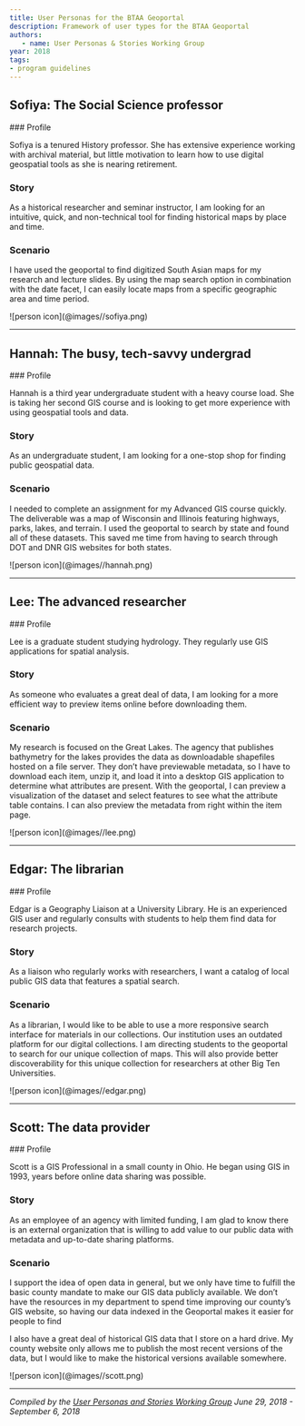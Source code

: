 ```yaml
---
title: User Personas for the BTAA Geoportal
description: Framework of user types for the BTAA Geoportal
authors:
   - name: User Personas & Stories Working Group
year: 2018
tags:
- program guidelines
---
```


## Sofiya: The Social Science professor

<TwoThirdsLayout>
<div slot="left">
### Profile

Sofiya is a tenured History professor. She has extensive experience working with archival material, but little motivation to learn how to use digital geospatial tools as she is nearing retirement.
  
### Story
                
As a historical researcher and seminar instructor, I am looking for an intuitive, quick, and non-technical tool for finding historical maps by place and time.

### Scenario

I have used the geoportal to find digitized South Asian maps for my research and lecture slides. By using the map search option in combination with the date facet, I can easily locate maps from a specific geographic area and time period.


</div>
<div slot="right">
![person icon](@images//sofiya.png)
</div>
</TwoThirdsLayout>


<hr/>
                                           

## Hannah: The busy, tech-savvy undergrad

<TwoThirdsLayout>
<div slot="left">
### Profile          
  
Hannah is a third year undergraduate student with a heavy course load. She is taking her second GIS course and is looking to get more experience with using geospatial tools and data.

### Story

As an undergraduate student, I am looking for a one-stop shop for finding public geospatial data.

### Scenario

I needed to complete an assignment for my Advanced GIS course quickly. The deliverable was a map of Wisconsin and Illinois featuring highways, parks, lakes, and terrain. I used the geoportal to search by state and found all of these datasets. This saved me time from having to search through DOT and DNR GIS websites for both states.

</div>
<div slot="right">
![person icon](@images//hannah.png)
</div>
</TwoThirdsLayout>


<hr/>


## Lee: The advanced researcher
<TwoThirdsLayout>
<div slot="left">
### Profile 

Lee is a graduate student studying hydrology. They regularly use GIS applications for spatial analysis.

### Story

As someone who evaluates a great deal of data, I am looking for a more efficient way to preview items online before downloading them.

### Scenario

My research is focused on the Great Lakes. The agency that publishes bathymetry for the lakes provides the data as downloadable shapefiles hosted on a file server. They don’t have previewable metadata, so I have to download each item, unzip it, and load it into a desktop GIS application to determine what attributes are present. With the geoportal, I can preview a visualization of the dataset and select features to see what the attribute table contains. I can also preview the metadata from right within the item page.

</div>
<div slot="right">
![person icon](@images//lee.png)
</div>
</TwoThirdsLayout>


<hr/>




## Edgar: The librarian
<TwoThirdsLayout>
<div slot="left">
### Profile 

Edgar is a Geography Liaison at a University Library. He is an experienced GIS user and regularly consults with students to help them find data for research projects.

### Story

As a liaison who regularly works with researchers, I want a catalog of local public GIS data that features a spatial search.

### Scenario

As a librarian, I would like to be able to use a more responsive search interface for materials in our collections.
Our institution uses an outdated platform for our digital collections. I am directing students to the geoportal to search for our unique collection of maps. This will also provide better discoverability for this unique collection for researchers at other Big Ten Universities.
</div>
<div slot="right">
![person icon](@images//edgar.png)
</div>
</TwoThirdsLayout>

<hr/>


## Scott: The data provider
<TwoThirdsLayout>
<div slot="left">
### Profile 

Scott is a GIS Professional in a small county in Ohio. He began using GIS in 1993, years before online data sharing was possible. 

### Story

As an employee of an agency with limited funding, I am glad to know there is an external organization that is willing to add value to our public data with metadata and up-to-date sharing platforms.

### Scenario

I support the idea of open data in general, but we only have time to fulfill the basic county mandate to make our GIS data publicly available. We don’t have the resources in my department to spend time improving our county’s GIS website, so having our data indexed in the Geoportal makes it easier for people to find

I also have a great deal of historical GIS data that I store on a hard drive. My county website only allows me to publish the most recent versions of the data, but I would like to make the historical versions available somewhere.


</div>
<div slot="right">
![person icon](@images//scott.png)
</div>
</TwoThirdsLayout>

<hr/>

*Compiled by the [User Personas and Stories Working Group](../../workgroups/user-personas-and-stories) June 29, 2018 - September 6, 2018*







